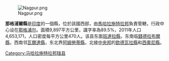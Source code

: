 {{noteTA
|1=zh-hans:马哈拉施特拉;zh-hant:馬哈拉施特拉;zh-tw:馬哈拉什特拉;
}}
[[Image:Nagpur.png|thumb]]

'''那格浦爾縣'''是[[印度|印度]]的一個縣，位於該國西部，由[[馬哈拉施特拉邦|馬哈拉施特拉邦]]負責管轄，行政中心设在[[那格浦尔|那格浦尔]]。面積9,897平方公里，識字率為89.5%，2011年人口4,653,171，人口密度每平方公里470人。该县东面[[班達拉縣|班達拉縣]]，东南临[[錢德拉布爾縣|錢德拉布爾縣]]，西南邻[[瓦爾達縣|瓦爾達縣]]，东北界[[阿姆勞蒂縣|阿姆勞蒂縣]]，北接[[中央邦|中央邦]]的[[欽德瓦拉縣|欽德瓦拉縣]]和[[西奧尼縣|西奧尼縣]]。

{{coord|21|00|N|79|00|E|region:IN_type:adm2nd_source:GNS-enwiki|display=title}}

{{印度行政区划小作品}}
[[Category:马哈拉施特拉邦辖县|Category:马哈拉施特拉邦辖县]]